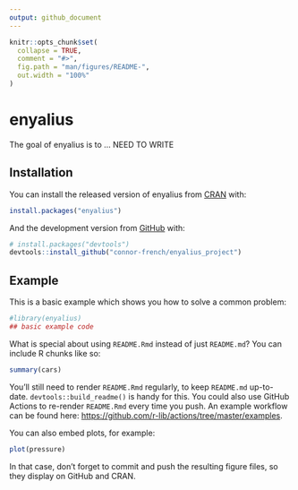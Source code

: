 ```yaml
---
output: github_document
---
```


<!-- README.md is generated from README.Rmd. Please edit that file -->

```r
knitr::opts_chunk$set(
  collapse = TRUE,
  comment = "#>",
  fig.path = "man/figures/README-",
  out.width = "100%"
)
```

# enyalius

<!-- badges: start -->
<!-- badges: end -->

The goal of enyalius is to ... NEED TO WRITE

## Installation

You can install the released version of enyalius from [CRAN](https://CRAN.R-project.org) with:

``` r
install.packages("enyalius")
```

And the development version from [GitHub](https://github.com/) with:

``` r
# install.packages("devtools")
devtools::install_github("connor-french/enyalius_project")
```
## Example

This is a basic example which shows you how to solve a common problem:

```r
#library(enyalius)
## basic example code
```

What is special about using `README.Rmd` instead of just `README.md`? You can include R chunks like so:

```r
summary(cars)
```

You'll still need to render `README.Rmd` regularly, to keep `README.md` up-to-date. `devtools::build_readme()` is handy for this. You could also use GitHub Actions to re-render `README.Rmd` every time you push. An example workflow can be found here: <https://github.com/r-lib/actions/tree/master/examples>.

You can also embed plots, for example:

```r
plot(pressure)
```

In that case, don't forget to commit and push the resulting figure files, so they display on GitHub and CRAN.
